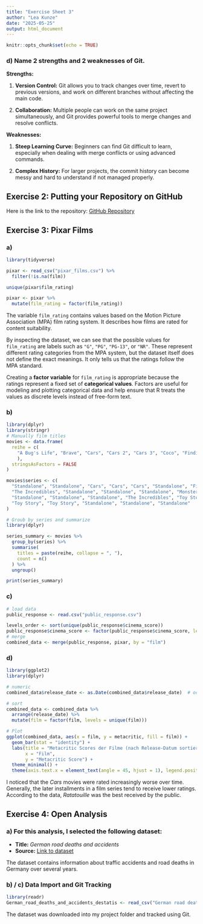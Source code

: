```yaml
---
title: "Exercise Sheet 3"
author: "Lea Kunze"
date: "2025-05-25"
output: html_document
---
```


```r
knitr::opts_chunk$set(echo = TRUE)
```

### **d) Name 2 strengths and 2 weaknesses of Git.**

**Strengths:**

1.  **Version Control:** Git allows you to track changes over time, revert to previous versions, and work on different branches without affecting the main code.

2.  **Collaboration:** Multiple people can work on the same project simultaneously, and Git provides powerful tools to merge changes and resolve conflicts.

**Weaknesses:**

1.  **Steep Learning Curve:** Beginners can find Git difficult to learn, especially when dealing with merge conflicts or using advanced commands.

2.  **Complex History:** For larger projects, the commit history can become messy and hard to understand if not managed properly.

## Exercise 2: Putting your Repository on GitHub

Here is the link to the repository: [GitHub Repository](https://github.com/leakunze2606/exeRcise-sheet-3)

## Exercise 3: Pixar Films

### a)

```r
library(tidyverse)

pixar <- read_csv("pixar_films.csv") %>%
  filter(!is.na(film))

unique(pixar$film_rating)

pixar <- pixar %>%
  mutate(film_rating = factor(film_rating))
```

The variable `film_rating` contains values based on the Motion Picture Association (MPA) film rating system. It describes how films are rated for content suitability.

By inspecting the dataset, we can see that the possible values for `film_rating` are labels such as `"G"`, `"PG"`, `"PG-13"`, or `"NR"`. These represent different rating categories from the MPA system, but the dataset itself does not define the exact meanings. It only tells us that the ratings follow the MPA standard.

Creating a **factor variable** for `film_rating` is appropriate because the ratings represent a fixed set of **categorical values**. Factors are useful for modeling and plotting categorical data and help ensure that R treats the values as discrete levels instead of free-form text.

### b)

```r
library(dplyr)
library(stringr)
# Manually film titles
movies <- data.frame(
  reihe = c(
    "A Bug's Life", "Brave", "Cars", "Cars 2", "Cars 3", "Coco", "Finding Dory", "Finding Nemo", "Incredibles 2", "Inside Out", "Lightyear", "Luca", "Monsters University", "Monsters, Inc.", "Onward", "Ratatouille", "The Good Dinosaur", "The Incredibles", "Toy Story", "Toy Story 2", "Toy Story 3", "Toy Story 4", "Turning Red", "Up", "WALL-E" 
    ),
  stringsAsFactors = FALSE
)

movies$series <- c(
  "Standalone", "Standalone", "Cars", "Cars", "Cars", "Standalone", "Finding Nemo", "Finding Nemo",
  "The Incredibles", "Standalone", "Standalone", "Standalone", "Monsters, Inc.", "Monsters, Inc.",
  "Standalone", "Standalone", "Standalone", "The Incredibles", "Toy Story", "Toy Story", 
  "Toy Story", "Toy Story", "Standalone", "Standalone", "Standalone"
)

# Groub by series and summarize
library(dplyr)

series_summary <- movies %>%
  group_by(series) %>%
  summarise(
    titles = paste(reihe, collapse = ", "),
    count = n()
  ) %>%
  ungroup()

print(series_summary)

```

### c)

```r
# load data
public_response <- read.csv("public_response.csv")

levels_order <- sort(unique(public_response$cinema_score))
public_response$cinema_score <- factor(public_response$cinema_score, levels = levels_order, ordered = TRUE)
# merge 
combined_data <- merge(public_response, pixar, by = "film")
```

### d)

```r
library(ggplot2)
library(dplyr)

# numeric
combined_data$release_date <- as.Date(combined_data$release_date)  # oder numeric Jahr

# sort 
combined_data <- combined_data %>%
  arrange(release_date) %>%
  mutate(film = factor(film, levels = unique(film)))

# Plot
ggplot(combined_data, aes(x = film, y = metacritic, fill = film)) +
  geom_bar(stat = "identity") +
  labs(title = "Metacritic Scores der Filme (nach Release-Datum sortiert)",
       x = "Film",
       y = "Metacritic Score") +
  theme_minimal() +
  theme(axis.text.x = element_text(angle = 45, hjust = 1), legend.position = "none")
```

I noticed that the *Cars* movies were rated increasingly worse over time. Generally, the later installments in a film series tend to receive lower ratings. According to the data, *Ratatouille* was the best received by the public.

## Exercise 4: Open Analysis

### a) For this analysis, I selected the following dataset:

-   **Title:** *German road deaths and accidents*\
-   **Source:** [Link to dataset](https://github.com/owid/owid-datasets/tree/master/datasets/German%20road%20deaths%20and%20accidents%20-%20destatis)

The dataset contains information about traffic accidents and road deaths in Germany over several years.

### b) / c) Data Import and Git Tracking

```r
library(readr)
German_road_deaths_and_accidents_destatis <- read_csv("German road deaths and accidents - destatis.csv")
```

The dataset was downloaded into my project folder and tracked using Git.
